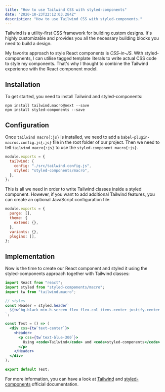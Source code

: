 ```yaml
---
title: "How to use Tailwind CSS with styled-components"
date: "2020-10-23T22:12:03.284Z"
description: "How to use Tailwind CSS with styled-components."
---
```


Tailwind is a utility-first CSS framework for building custom designs. It's highly customizable and provides you all the necessary building blocks you need to build a design.

My favorite approach to style React components is _CSS-in-JS_. With styled-components, I can utilise tagged template literals to write actual CSS code to style my components. That's why I thought to combine the Tailwind experience with the React component model.

## Installation

To get started, you need to install Tailwind and styled-components:

```shell title="Terminal"
npm install tailwind.macro@next --save
npm install styled-components --save
```

## Configuration

Once `tailwind macro{:js}` is installed, we need to add a `babel-plugin-macros.config.js{:js}` file in the root folder of our project. Then we need to tell `tailwind macro{:js}` to use the `styled-component macro{:js}`.

```js title="babel-plugin-macros.config.js"
module.exports = {
  tailwind: {
    config: "./src/tailwind.config.js",
    styled: "styled-components/macro",
  },
};
```

This is all we need in order to write Tailwind classes inside a styled component. However, if you want to add additional Tailwind features, you can create an optional JavaScript configuration file:

```js title="src/tailwind.config.js"
module.exports = {
  purge: [],
  theme: {
    extend: {},
  },
  variants: {},
  plugins: [],
};
```

## Implementation

Now is the time to create our React component and styled it using the styled-components approach together with Tailwind classes:

```jsx showLineNumbers {3,7,11,13} title="src/pages/test.js"
import React from "react";
import styled from "styled-components/macro";
import tw from "tailwind.macro";

// styles
const Header = styled.header`
  ${tw`bg-black min-h-screen flex flex-col items-center justify-center text-xl text-white`};
`;

const Test = () => (
  <div css={tw`text-center`}>
    <Header>
      <p css={tw`text-blue-300`}>
        Using <code>Tailwind</code> and <code>styled-components</code> together.
      </p>
    </Header>
  </div>
);

export default Test;
```

For more information, you can have a look at [Tailwind](https://tailwindcss.com) and [styled-components](https://styled-components.com) official documentation.
